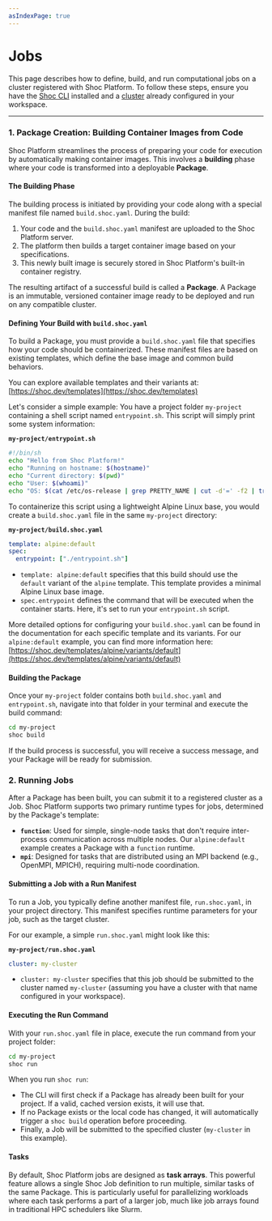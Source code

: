 ```yaml
---
asIndexPage: true
---
```



# Jobs

This page describes how to define, build, and run computational jobs on a cluster registered with Shoc Platform. To follow these steps, ensure you have the [Shoc CLI](/installation) installed and a [cluster](/clusters) already configured in your workspace.

---

### 1. Package Creation: Building Container Images from Code

Shoc Platform streamlines the process of preparing your code for execution by automatically making container images. This involves a **building** phase where your code is transformed into a deployable **Package**.

#### The Building Phase

The building process is initiated by providing your code along with a special manifest file named `build.shoc.yaml`. During the build:

1.  Your code and the `build.shoc.yaml` manifest are uploaded to the Shoc Platform server.
2.  The platform then builds a target container image based on your specifications.
3.  This newly built image is securely stored in Shoc Platform's built-in container registry.

The resulting artifact of a successful build is called a **Package**. A Package is an immutable, versioned container image ready to be deployed and run on any compatible cluster.

#### Defining Your Build with `build.shoc.yaml`

To build a Package, you must provide a `build.shoc.yaml` file that specifies how your code should be containerized. These manifest files are based on existing templates, which define the base image and common build behaviors.

You can explore available templates and their variants at: [https://shoc.dev/templates](https://shoc.dev/templates)

Let's consider a simple example: You have a project folder `my-project` containing a shell script named `entrypoint.sh`. This script will simply print some system information:

**`my-project/entrypoint.sh`**
```bash
#!/bin/sh
echo "Hello from Shoc Platform!"
echo "Running on hostname: $(hostname)"
echo "Current directory: $(pwd)"
echo "User: $(whoami)"
echo "OS: $(cat /etc/os-release | grep PRETTY_NAME | cut -d'=' -f2 | tr -d '"')"
```

To containerize this script using a lightweight Alpine Linux base, you would create a `build.shoc.yaml` file in the same `my-project` directory:

**`my-project/build.shoc.yaml`**
```yaml
template: alpine:default
spec:
  entrypoint: ["./entrypoint.sh"]
```

* `template: alpine:default` specifies that this build should use the `default` variant of the `alpine` template. This template provides a minimal Alpine Linux base image.
* `spec.entrypoint` defines the command that will be executed when the container starts. Here, it's set to run your `entrypoint.sh` script.

More detailed options for configuring your `build.shoc.yaml` can be found in the documentation for each specific template and its variants. For our `alpine:default` example, you can find more information here: [https://shoc.dev/templates/alpine/variants/default](https://shoc.dev/templates/alpine/variants/default)

#### Building the Package

Once your `my-project` folder contains both `build.shoc.yaml` and `entrypoint.sh`, navigate into that folder in your terminal and execute the build command:

```bash
cd my-project
shoc build
```

If the build process is successful, you will receive a success message, and your Package will be ready for submission.

### 2. Running Jobs

After a Package has been built, you can submit it to a registered cluster as a Job. Shoc Platform supports two primary runtime types for jobs, determined by the Package's template:

* **`function`**: Used for simple, single-node tasks that don't require inter-process communication across multiple nodes. Our `alpine:default` example creates a Package with a `function` runtime.
* **`mpi`**: Designed for tasks that are distributed using an MPI backend (e.g., OpenMPI, MPICH), requiring multi-node coordination.

#### Submitting a Job with a Run Manifest

To run a Job, you typically define another manifest file, `run.shoc.yaml`, in your project directory. This manifest specifies runtime parameters for your job, such as the target cluster.

For our example, a simple `run.shoc.yaml` might look like this:

**`my-project/run.shoc.yaml`**
```yaml
cluster: my-cluster
```

* `cluster: my-cluster` specifies that this job should be submitted to the cluster named `my-cluster` (assuming you have a cluster with that name configured in your workspace).

#### Executing the Run Command

With your `run.shoc.yaml` file in place, execute the run command from your project folder:

```bash
cd my-project
shoc run
```

When you run `shoc run`:
* The CLI will first check if a Package has already been built for your project. If a valid, cached version exists, it will use that.
* If no Package exists or the local code has changed, it will automatically trigger a `shoc build` operation before proceeding.
* Finally, a Job will be submitted to the specified cluster (`my-cluster` in this example).

#### Tasks

By default, Shoc Platform jobs are designed as **task arrays**. This powerful feature allows a single Shoc Job definition to run multiple, similar tasks of the same Package. This is particularly useful for parallelizing workloads where each task performs a part of a larger job, much like job arrays found in traditional HPC schedulers like Slurm.